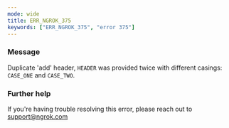 ```yaml
---
mode: wide
title: ERR_NGROK_375
keywords: ["ERR_NGROK_375", "error 375"]
---
```


### Message

Duplicate 'add' header, `HEADER` was provided twice with different casings: `CASE_ONE` and `CASE_TWO`.

### Further help

If you're having trouble resolving this error, please reach out to [support@ngrok.com](mailto:support@ngrok.com?subject=Help%20with%20ERR_NGROK_375)

